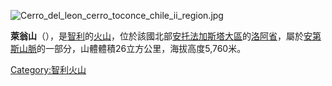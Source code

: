 [[Image:Cerro_del_leon_cerro_toconce_chile_ii_region.jpg|right]]
{{coord|22|09|S|68|07|W|type:mountain_region:CL_source:gns|display=title}}

'''萊翁山'''（{{lang-es|Cerro del León}}），是[[智利|智利]]的[[火山|火山]]，位於該國北部[[安托法加斯塔大區|安托法加斯塔大區]]的[[洛阿省|洛阿省]]，屬於[[安第斯山脈|安第斯山脈]]的一部分，山體體積26立方公里，海拔高度5,760米。

{{Chile-geo-stub}}
[[Category:智利火山|Category:智利火山]]